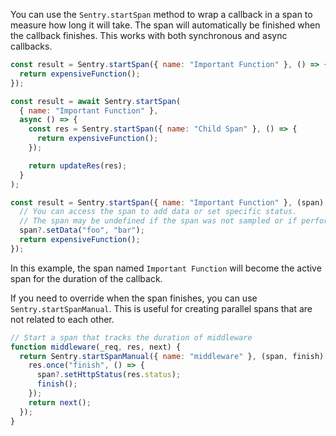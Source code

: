 You can use the `Sentry.startSpan` method to wrap a callback in a span to measure how long it will take. The span will automatically be finished when the callback finishes. This works with both synchronous and async callbacks.

```javascript
const result = Sentry.startSpan({ name: "Important Function" }, () => {
  return expensiveFunction();
});

const result = await Sentry.startSpan(
  { name: "Important Function" },
  async () => {
    const res = Sentry.startSpan({ name: "Child Span" }, () => {
      return expensiveFunction();
    });

    return updateRes(res);
  }
);

const result = Sentry.startSpan({ name: "Important Function" }, (span) => {
  // You can access the span to add data or set specific status.
  // The span may be undefined if the span was not sampled or if performance monitoring is disabled.
  span?.setData("foo", "bar");
  return expensiveFunction();
});
```

In this example, the span named `Important Function` will become the active span for the duration of the callback.

If you need to override when the span finishes, you can use `Sentry.startSpanManual`. This is useful for creating parallel spans that are not related to each other.

```javascript
// Start a span that tracks the duration of middleware
function middleware(_req, res, next) {
  return Sentry.startSpanManual({ name: "middleware" }, (span, finish) => {
    res.once("finish", () => {
      span?.setHttpStatus(res.status);
      finish();
    });
    return next();
  });
}
```
